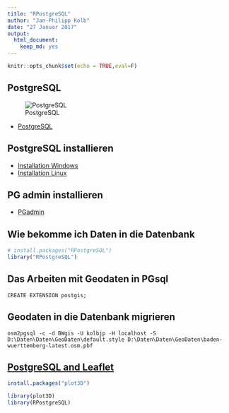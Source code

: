 ```yaml
---
title: "RPostgreSQL"
author: "Jan-Philipp Kolb"
date: "27 Januar 2017"
output: 
  html_document: 
    keep_md: yes
---
```


```r
knitr::opts_chunk$set(echo = TRUE,eval=F)
```

## PostgreSQL

![PostgreSQL](https://www.runabove.com/images/new/2015/postgresql_1.png)

- [PostgreSQL](http://wiki.openstreetmap.org/wiki/PostgreSQL)


## PostgreSQL installieren

- [Installation Windows](https://www.postgresql.org/download/windows/)
- [Installation Linux](http://postgres.de/install.html)

## PG admin installieren

- [PGadmin](https://www.pgadmin.org/)

## Wie bekomme ich Daten in die Datenbank

```r
# install.packages("RPostgreSQL")
library("RPostgreSQL")
```



## Das Arbeiten mit Geodaten in PGsql

```
CREATE EXTENSION postgis;
```

## Geodaten in die Datenbank migrieren

```
osm2pgsql -c -d BWgis -U kolbjp -H localhost -S D:\Daten\Daten\GeoDaten\default.style D:\Daten\Daten\GeoDaten\baden-wuerttemberg-latest.osm.pbf
```




## [PostgreSQL and Leaflet](https://www.r-bloggers.com/using-postgresql-and-shiny-with-a-dynamic-leaflet-map-monitoring-trash-cans/)

```r
install.packages("plot3D")
```



```r
library(plot3D)
library(RPostgreSQL)
```



